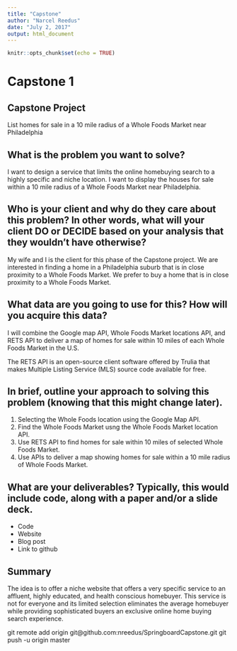 ```yaml
---
title: "Capstone"
author: "Narcel Reedus"
date: "July 2, 2017"
output: html_document
---
```


```r
knitr::opts_chunk$set(echo = TRUE)

```


# Capstone 1
## Capstone Project
List homes for sale in a 10 mile radius of a Whole Foods Market near Philadelphia

## What is the problem you want to solve?
I want to design a service that limits the online homebuying search to a highly specific and niche location. I want to display the houses for sale within a 10 mile radius of a Whole Foods Market near Philadelphia.

## Who is your client and why do they care about this problem? In other words, what will your client DO or DECIDE based on your analysis that they wouldn't have otherwise?
 
My wife and I is the client for this phase of the Capstone project. We are interested in finding a home in a Philadelphia suburb that is in close proximity to a Whole Foods Market. We prefer to buy a home that is in close proximity to a Whole Foods Market.

## What data are you going to use for this? How will you acquire this data?
 
I will combine the Google map API, Whole Foods Market locations API, and RETS API to deliver a map of homes for sale within 10 miles of each Whole Foods Market in the U.S. 
 
The RETS API is an open-source client software offered by Trulia that makes Multiple Listing Service (MLS) source code available for free. 
 
## In brief, outline your approach to solving this problem (knowing that this might change later).
 
1. Selecting the Whole Foods location using the Google Map API.
2. Find the Whole Foods Market usng the Whole Foods Market location API. 
3. Use RETS API to find homes for sale within 10 miles of selected Whole Foods Market. 
4. Use APIs to deliver a map showing homes for sale within a 10 mile radius of Whole Foods Market.

## What are your deliverables? Typically, this would include code, along with a paper and/or a slide deck.

* Code
* Website
* Blog post
* Link to github 

## Summary
The idea is to offer a niche website that offers a very specific service to an affluent, highly educated, and health conscious homebuyer. This service is not for everyone and its limited selection eliminates the average homebuyer while providing sophisticated buyers an exclusive online home buying search experience.    

git remote add origin git@github.com:nreedus/SpringboardCapstone.git
git push -u origin master
